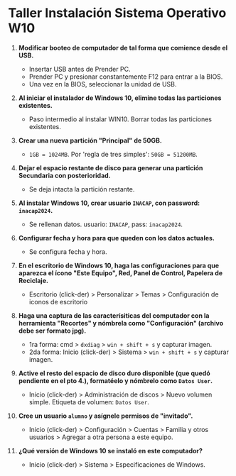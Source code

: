 # Taller Instalación Sistema Operativo W10

1. **Modificar booteo de computador de tal forma que comience desde el USB.**
	- Insertar USB antes de Prender PC.
	- Prender PC y presionar constantemente F12 para entrar a la BIOS.
	- Una vez en la BIOS, seleccionar la unidad de USB.

2. **Al iniciar el instalador de Windows 10, elimine todas las particiones existentes.**
	- Paso intermedio al instalar WIN10. Borrar todas las particiones existentes.

3. **Crear una nueva partición "Principal" de 50GB.**
	- `1GB = 1024MB`. Por 'regla de tres simples': `50GB = 51200MB`.

4. **Dejar el espacio restante de disco para generar una partición Secundaria con posterioridad.**
	- Se deja intacta la partición restante.

5. **Al instalar Windows 10, crear usuario `INACAP`, con password: `inacap2024`.**
	- Se rellenan datos. usuario: `INACAP`, pass: `inacap2024`.

6. **Configurar fecha y hora para que queden con los datos actuales.**
	- Se configura fecha y hora.

7. **En el escritorio de Windows 10, haga las configuraciones para que aparezca el ícono "Este Equipo", Red, Panel de Control, Papelera de Reciclaje.**
	- Escritorio (click-der) > Personalizar > Temas > Configuración de iconos de escritorio

8. **Haga una captura de las caracterísiticas del computador con la herramienta "Recortes" y nómbrela como "Configuración" (archivo debe ser formato jpg).**
	- 1ra forma: cmd > `dxdiag` > `win + shift + s` y capturar imagen.
	- 2da forma: Inicio (click-der) > Sistema > `win + shift + s` y capturar imagen.

9. **Active el resto del espacio de disco duro disponible (que quedó pendiente en el pto 4.), formatéelo y nómbrelo como `Datos User`.**
	- Inicio (click-der) > Administración de discos > Nuevo volumen simple. Etiqueta de volumen: `Datos User`.

10. **Cree un usuario `alumno` y asígnele permisos de "invitado".**
	- Inicio (click-der) > Configuración > Cuentas > Familia y otros usuarios > Agregar a otra persona a este equipo.

11. **¿Qué versión de Windows 10 se instaló en este computador?**
	- Inicio (click-der) > Sistema > Especificaciones de Windows.










